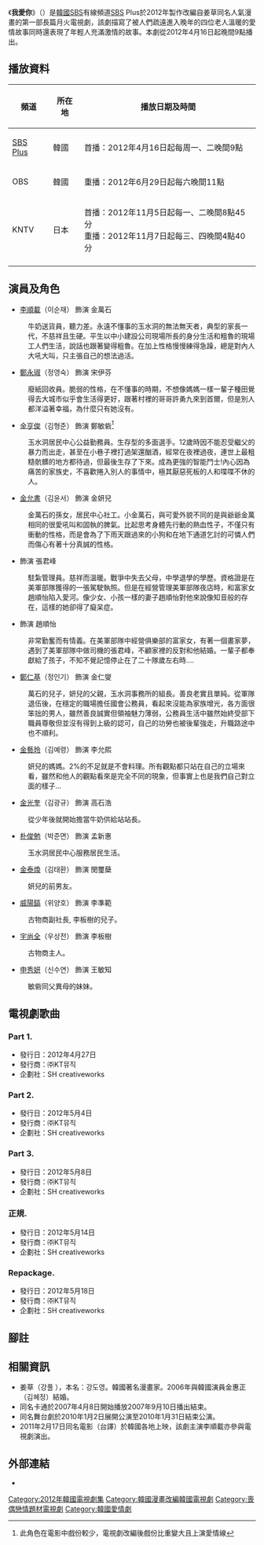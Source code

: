 {{About|韓國SBS電視劇|原本意思|愛你}}
{{Infobox Television
| show_name            =  我愛你<br/>그대를 사랑합니다<br/>Love U
| original_name        = 
| image                = [[檔案:Love_U_poster.jpg|250px]]
| caption              = 
| show_name_2          = 
| genre                = [[愛情|愛情]]
| format               = 
| creator              = 
| developer            = 
| writer               = 金明浩
| director             = [[尹柳海|尹柳海]]
| creative_director    = 
| presenter            = 
| starring             = [[李順載|李順載]]、[[鄭永琡|鄭永琡]]、[[金亨俊|金亨俊]]、[[金允書|金允書]]
| judges               = 
| voices               = 
| narrated             = 
| theme_music_composer = 
| opentheme            = 
| endtheme             = 
| composer             = 
| country              = {{KOR}}
| language             = {{Nowrap begin}}[[韓語|韓語]]{{Nowrap end}}
| num_seasons          = <!-- or num_series -->
| num_episodes         = 16集
| list_episodes        = 
| executive_producer   = 
| producer             = 
| supervising_producer = 
| editor               = 
| location             = 
| cinematography       = 
| camera               = 
| runtime              = 
| company              = Every Show
| distributor          = 
| channel              = [[SBS|SBS]] Plus
|picture_format        = 
| audio_format         = 
| slogan               = 
| first_run            = {{KOR}}
| first_aired          = 2012年4月16日
| last_aired           = 6月5日
| status               =
| preceded_by          = 
| followed_by          = 
| related              =
| website              =  http://sbsplus.sbs.co.kr/loveu/
| production_website   = 
}}

《'''我愛你'''》（{{lang-ko|그대를 사랑합니다 }}）是[[韓國|韓國]][[SBS|SBS]]有線頻道[[SBS|SBS]] Plus於2012年製作改編自姜草同名人氣漫畫的第一部長篇月火電視劇，該劇描寫了被人們疏遠進入晚年的四位老人溫暖的愛情故事同時還表現了年輕人充滿激情的故事。本劇從2012年4月16日起晚間9點播出。

== 播放資料 ==
{| class="wikitable"  
|-  
! 頻道 || 所在地 || 播放日期及時間
|- 
| [[SBS|SBS Plus]]||韓國|| 首播：2012年4月16日起每周一、二晚間9點
|- 
| OBS||韓國|| 重播：2012年6月29日起每六晚間11點
|- 
| KNTV||日本|| 首播：2012年11月5日起每一、二晚間8點45分<br/> 重播：2012年11月7日起每三、四晚間4點40分
|- 
|}

== 演員及角色 ==
* [[李順載|李順載]]（이순재） 飾演 金萬石
:牛奶送貨員，聽力差。永遠不懂事的玉水洞的無法無天者，典型的家長一代，不慈祥且生硬。平生以中小建設公司現場所長的身分生活和粗魯的現場工人們生活，說話也跟著變得粗魯。在加上性格慢慢練得急躁，總是對內人大吼大叫，只主張自己的想法過活。
* [[鄭永琡|鄭永琡]]（정영숙） 飾演 宋伊芬
:廢紙回收員。脆弱的性格，在不懂事的時期，不想像媽媽一樣一輩子種田覺得去大城市似乎會生活得更好，跟著村裡的哥哥許勇九來到首爾，但是別人都洋溢著幸福，為什麼只有她沒有。
* [[金亨俊|金亨俊]]（김형준） 飾演 鄭敏砦<ref>此角色在電影中戲份較少，電視劇改編後戲份比重變大且上演愛情線</ref>
:玉水洞居民中心公益勤務員。生存型的多面選手。12歲時因不能忍受繼父的暴力而出走，甚至在小巷子裡打過架還酗酒，經常在夜裡過夜，連世上最粗糙骯髒的地方都待過，但最後生存了下來。成為更強的智能鬥士!內心因為痛苦的家族史，不喜歡捲入別人的事情中，極其厭惡死板的人和喋喋不休的人。
* [[金允書|金允書]]（김윤서） 飾演 金妍兒
:金萬石的孫女，居民中心社工。小金萬石，與可愛外貌不同的是與爺爺金萬相同的很愛吼叫和固執的脾氣。比起思考身體先行動的熱血性子，不僅只有衝動的性格，而是會為了下雨天跟過來的小狗和在地下通道乞討的可憐人們而傷心有著十分真誠的性格。
*{{link-ko|金鎬英|김호영}} 飾演 張君峰 
:駐紮管理員。慈祥而溫暖。戰爭中失去父母，中學退學的學歷。資格證是在美軍部隊獲得的一張駕駛執照。但是在經營管理美軍部隊夜店時，和富家女趙順怡陷入愛河。像少女、小孩一樣的妻子趙順怡對他來說像知音般的存在，這樣的她卻得了癡呆症。
*{{link-ko|趙洋子|조양자}} 飾演 趙順怡 
:非常勤奮而有情義。在美軍部隊中經營俱樂部的富家女，有著一個畫家夢，遇到了美軍部隊中做司機的張君峰，不顧家裡的反對和他結婚。一輩子都奉獻給了孩子，不知不覺記憶停止在了二十隊歲左右時....
*[[鄭仁基_(演員)|鄭仁基]]（정인기） 飾演 金仁燮
:萬石的兒子，妍兒的父親，玉水洞事務所的組長。善良老實且單純。從軍隊退伍後，在穩定的職場擔任國會公務員，看起來沒能為家族增光，各方面很笨拙的男人，雖然善良誠實但領袖魅力薄弱，公務員生活中雖然始終受部下職員尊敬但並沒有得到上級的認可，自己的功勞也被後輩強走，升職路途中也不順利。
*[[金藝玲|金藝玲]]（김예령） 飾演 李允熙
:妍兒的媽媽。2%的不足就是不會料理。所有觀點都只站在自己的立場來看，雖然和他人的觀點看來是完全不同的現象，但事實上也是我們自己對立面的樣子...  
*[[金光奎|金光奎]]（김광규） 飾演 高石浩
:從少年後就開始擔當牛奶供給站站長。
*[[朴俊勉|朴俊勉]]（박준면） 飾演 孟新惠
:玉水洞居民中心服務居民生活。
*[[金泰煥|金泰煥]]（김태환） 飾演 閔璽蘖
:妍兒的前男友。
*[[威陽鎬|威陽鎬]]（위양호） 飾演 李準範
:古物商副社長, 李板樹的兒子。
*[[宇尚全|宇尚全]]（우상전） 飾演 李板樹
:古物商主人。
*[[申秀妍|申秀妍]]（신수연） 飾演 王敏知
:敏砦同父異母的妹妹。

== 電視劇歌曲 ==
===Part 1.===
*發行日：{{KOR}}2012年4月27日
*發行商：㈜KT뮤직 
*企劃社：SH creativeworks
{{Tracklist
| collapsed = 
| headline = 
| font_size = 
| total_length = 

| all_writing = 
| all_music = 
| all_lyrics = 
| all_arranger = 
| all_producer = 
| all_except = 

| extra_column = 演唱者

| title1 = Wake Me Up 
| note1 = 
| writer1 = Rekl,타루（Taru）
| music1 = 
| lyrics1 = 
| arranger1 = Rekl
| producer1 = 
| extra1 = 타루（Taru）
| length1 =2:26

| title2 = 사랑일까 
| note2 = 是愛嗎
| writer2 =아일랜드 기타（Island Guitar） 
| music2 =  
| lyrics2 = 
| arranger2 = 서민영
| producer2 = 
| extra2 = 아일랜드 기타（Island Guitar）
| length2 = 3:21
}}
===Part 2.===
*發行日：{{KOR}}2012年5月4日
*發行商：㈜KT뮤직 
*企劃社：SH creativeworks
{{Tracklist
| collapsed = 
| headline = 
| font_size = 
| total_length = 

| all_writing = 
| all_music = 
| all_lyrics = 
| all_arranger = 
| all_producer = 
| all_except = 

| extra_column = 演唱者

| title1 = 그대와 나  
| note1 = 你和我
| writer1 = 박세진
| music1 = 
| lyrics1 = 
| arranger1 = 박세진, Soda
| producer1 = 
| extra1 = 옥상달빛（Dalmoon）
| length1 =3:30

| title2 = 봄이 오면 (Feat. 김윤주) 
| note2 = 如果春天到來
| writer2 =이영훈 
| music2 =  
| lyrics2 =
| arranger2 = 이영훈, Soda
| producer2 = 
| extra2 = 이영훈
| length2 = 3:50
}}
===Part 3.===
*發行日：{{KOR}}2012年5月8日
*發行商：㈜KT뮤직 
*企劃社：SH creativeworks
{{Tracklist
| collapsed = 
| headline = 
| font_size = 
| total_length = 

| all_writing = 
| all_music = 
| all_lyrics = 
| all_arranger = 
| all_producer = 
| all_except = 

| extra_column = 演唱者

| title1 = 보호해줘   
| note1 = 守護你
| writer1 = 박세진
| music1 = 
| lyrics1 = 
| arranger1 = 박세진, Soda
| producer1 = 
| extra1 = 옥상달빛（Dalmoon）
| length1 =4:39

| title2 = 못 잊을 이야기  
| note2 = 永恆故事
| writer2 =정구현 
| music2 = 
| lyrics2 =
| arranger2 = 정구현
| producer2 = 
| extra2 = 진아（JINA）
| length2 = 3:58
}}
===正規.===
*發行日：{{KOR}}2012年5月14日
*發行商：㈜KT뮤직 
*企劃社：SH creativeworks
{{Tracklist
| collapsed = 
| headline = 
| font_size = 
| total_length = 

| all_writing = 
| all_music = 
| all_lyrics = 
| all_arranger = 
| all_producer = 
| all_except = 

| extra_column = 演唱者

| title1 = Sign    
| note1 = 
| writer1 = Brave, 송수윤
| music1 = 
| lyrics1 =
| arranger1 = Brave
| producer1 = 
| extra1 = [[金亨俊|金亨俊]]
| length1 =3:43

| title2 = 그대와 나  
| note2 = 你和我
| writer2 = 박세진
| music2 = 
| lyrics2 = 
| arranger2 = 박세진, Soda
| producer2 = 
| extra2 = 옥상달빛（Dalmoon）
| length2 =3:30

| title3 = 보호해줘   
| note3 = 守護你
| writer3 = 박세진
| music3 = 
| lyrics3 = 
| arranger3 = 박세진, Soda
| producer3 = 
| extra3 = 옥상달빛（Dalmoon）
| length3 =4:39

| title4 = 봄이 오면 (Feat. 김윤주) 
| note4 = 如果春天到來
| writer4 =이영훈 
| music4 =  
| lyrics4 =
| arranger4 = 이영훈, Soda
| producer4 = 
| extra4 = 이영훈
| length4 = 3:50

| title5 = Wake Me Up 
| note5 = 
| writer5 = Rekl,타루（Taru）
| music5 = 
| lyrics5 = 
| arranger5 = Rekl
| producer5 = 
| extra5 = 타루（Taru）
| length5 =2:26

| title6 = 사랑일까 
| note6 = 是愛嗎
| writer6 =아일랜드 기타（Island Guitar） 
| music6 =  
| lyrics6 = 
| arranger6 = 서민영
| producer6 = 
| extra6 = 아일랜드 기타（Island Guitar）
| length6 = 3:21

| title7 = 못 잊을 이야기  
| note7 = 永恆故事
| writer7 = 정구현
| music7 = 
| lyrics7 =
| arranger7 = 정구현
| producer7 = 
| extra7 = 진아（JINA）
| length7 = 3:58
}}
===Repackage.===
*發行日：{{KOR}}2012年5月18日
*發行商：㈜KT뮤직 
*企劃社：SH creativeworks
{{Tracklist
| collapsed = 
| headline = 
| font_size = 
| total_length = 

| all_writing = 
| all_music = 
| all_lyrics = 
| all_arranger = 
| all_producer = 
| all_except = 

| extra_column = 演唱者

| title1 = 사랑한단 말도   
| note1 = 連愛你這句話也
| writer1 = 현수
| music1 = 
| lyrics1 =
| arranger1 = 현수
| producer1 = 
| extra1 = [[金亨俊|金亨俊]]
| length1 =3:33

| title2 = Sign    
| note2 = 
| writer2 = Brave, 송수윤
| music2 = 
| lyrics2 =
| arranger2 = Brave
| producer2 = 
| extra2 = [[金亨俊|金亨俊]]
| length2 =3:43

| title3 = 그대와 나  
| note3 = 你和我
| writer3 = 박세진
| music3 = 
| lyrics3 = 
| arranger3 = 박세진, Soda
| producer3 = 
| extra3 = 옥상달빛（Dalmoon）
| length3 =3:30

| title4 = 보호해줘   
| note4 = 守護你
| writer4 = 박세진
| music4 = 
| lyrics4 = 
| arranger4 = 박세진, Soda
| producer4 = 
| extra4 = 옥상달빛（Dalmoon）
| length4 =4:39

| title5 = 봄이 오면 (Feat. 김윤주) 
| note5 = 如果春天到來
| writer5 =이영훈 
| music5 =  
| lyrics5 =
| arranger5 = 이영훈, Soda
| producer5 = 
| extra5 = 이영훈
| length5 = 3:50

| title6 = Wake Me Up 
| note6 = 
| writer6 = Rekl,타루（Taru）
| music6 = 
| lyrics6 = 
| arranger6 = Rekl
| producer6 = 
| extra6 = 타루（Taru）
| length6 =2:26

| title7 = 사랑일까 
| note7 = 是愛嗎
| writer7 =아일랜드 기타（Island Guitar） 
| music7 =  
| lyrics7 = 
| arranger7 = 서민영
| producer7 = 
| extra7 = 아일랜드 기타（Island Guitar）
| length7 = 3:21

| title8 = 못 잊을 이야기  
| note8 = 永恆故事
| writer8 = 정구현
| music8 = 
| lyrics8 =
| arranger8 = 정구현
| producer8 = 
| extra8 = 진아（JINA）
| length8 = 3:58
}}

==腳註==
<div class="references-small; references-2column" >
<references />
</div>
== 相關資訊 ==
*姜草（강풀 ），本名：강도영。韓國著名漫畫家。2006年與韓國演員金惠正（김혜정）結婚。
*同名卡通於2007年4月8日開始播放2007年9月10日播出結束。
*同名舞台劇於2010年1月2日展開公演至2010年1月31日結束公演。 
*2011年2月17日同名電影（台譯{{link-ko|愛，是一生相伴|그대를 사랑합니다 (영화)}}）於韓國各地上映，該劇主演李順載亦參與電視劇演出。

== 外部連結 ==
*{{Facebook|DRAMAiloveyou}}

{{電視節目的變遷|
電視台=[[SBS|SBS]] Plus 有線頻道  |
播放檔次=每周一、二晚間9點播出 |
上一節目=[[Oh!_My_God_X2|Oh! My God X2]]<br/>（2012年2月6日 - 2012年4月9日）<br/>[[ORIGINAL_即使恨也要再來一次|ORIGINAL 即使恨也要再來一次]]<br/>（2011年2月1日 - 2012年4月10日）|
節目名稱= 愛你<br/>그대를 사랑합니다<br/>（2012年4月16日 - 6月5日）|
下一節目=순간포착 세상에 이런일이 （重播）|
}}
{{SBS月火連續劇}}
{{DEFAULTSORT:Geudaeleul Salanghabnida}}
[[Category:2012年韓國電視劇集|Category:2012年韓國電視劇集]]
[[Category:韓國漫畫改編韓國電視劇|Category:韓國漫畫改編韓國電視劇]]
[[Category:喪偶戀情題材電視劇|Category:喪偶戀情題材電視劇]]
[[Category:韓國愛情劇|Category:韓國愛情劇]]